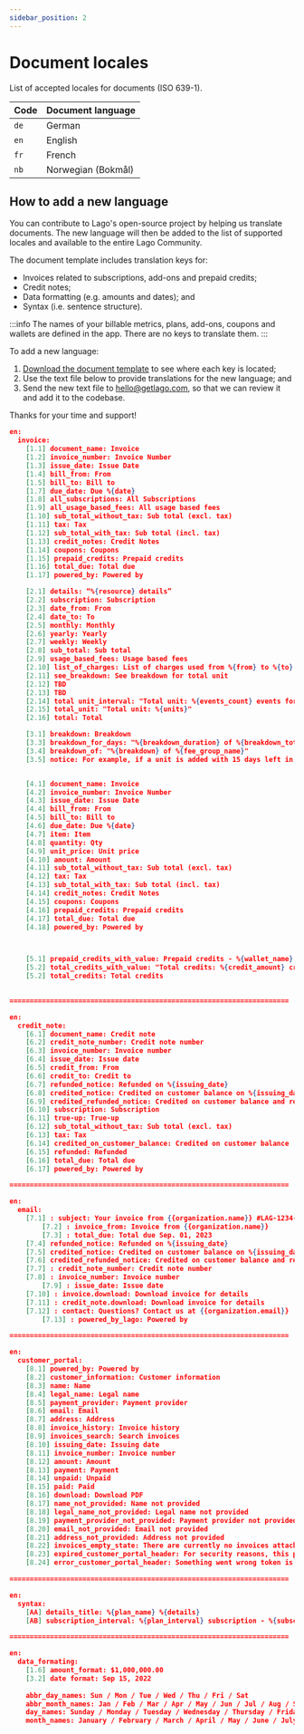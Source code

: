 ```yaml
---
sidebar_position: 2
---
```


# Document locales

List of accepted locales for documents (ISO 639-1).

| Code | Document language |
|--|--|
| `de` | German |
| `en` | English |
| `fr` | French |
| `nb` | Norwegian (Bokmål) |

## How to add a new language

You can contribute to Lago's open-source project by helping us translate documents. The new language will then be added to the list of supported locales and available to the entire Lago Community.

The document template includes translation keys for:
- Invoices related to subscriptions, add-ons and prepaid credits;
- Credit notes;
- Data formatting (e.g. amounts and dates); and
- Syntax (i.e. sentence structure).

:::info
The names of your billable metrics, plans, add-ons, coupons and wallets are defined in the app. There are no keys to translate them.
:::

To add a new language:
1. [Download the document template](../../../static/files/doc-template.pdf) to see where each key is located;
2. Use the text file below to provide translations for the new language; and
3. Send the new text file to [hello@getlago.com](mailto:hello@getlago.com), so that we can review it and add it to the codebase.

Thanks for your time and support!

```json
en:
  invoice:
    [1.1] document_name: Invoice
    [1.2] invoice_number: Invoice Number
    [1.3] issue_date: Issue Date
    [1.4] bill_from: From
    [1.5] bill_to: Bill to
    [1.7] due_date: Due %{date}
    [1.8] all_subscriptions: All Subscriptions    
    [1.9] all_usage_based_fees: All usage based fees
    [1.10] sub_total_without_tax: Sub total (excl. tax)
    [1.11] tax: Tax
    [1.12] sub_total_with_tax: Sub total (incl. tax)
    [1.13] credit_notes: Credit Notes
    [1.14] coupons: Coupons
    [1.15] prepaid_credits: Prepaid credits
    [1.16] total_due: Total due
    [1.17] powered_by: Powered by

    [2.1] details: “%{resource} details”
    [2.2] subscription: Subscription
    [2.3] date_from: From
    [2.4] date_to: To
    [2.5] monthly: Monthly
    [2.6] yearly: Yearly
    [2.7] weekly: Weekly
    [2.8] sub_total: Sub total
    [2.9] usage_based_fees: Usage based fees
    [2.10] list_of_charges: List of charges used from %{from} to %{to}
    [2.11] see_breakdown: See breakdown for total unit
    [2.12] TBD
    [2.13] TBD
    [2.14] total unit_interval: "Total unit: %{events_count} events for %{units}"
    [2.15] total_unit: "Total unit: %{units}"
    [2.16] total: Total

    [3.1] breakdown: Breakdown
    [3.3] breakdown_for_days: "%{breakdown_duration} of %{breakdown_total_duration} days"
    [3.4] breakdown_of: "%{breakdown} of %{fee_group_name}"
    [3.5] notice: For example, if a unit is added with 15 days left in your monthly plan, we multiply the price by 15/31 (days remaining divided by the total number of days in your plan) to calculate the prorated price. Same logic when removing a unit used during 10 days, we multiply the price by 10/31.


    [4.1] document_name: Invoice
    [4.2] invoice_number: Invoice Number
    [4.3] issue_date: Issue Date
    [4.4] bill_from: From
    [4.5] bill_to: Bill to
    [4.6] due_date: Due %{date}
    [4.7] item: Item
    [4.8] quantity: Qty
    [4.9] unit_price: Unit price
    [4.10] amount: Amount
    [4.11] sub_total_without_tax: Sub total (excl. tax)
    [4.12] tax: Tax
    [4.13] sub_total_with_tax: Sub total (incl. tax)
    [4.14] credit_notes: Credit Notes
    [4.15] coupons: Coupons
    [4.16] prepaid_credits: Prepaid credits
    [4.17] total_due: Total due
    [4.18] powered_by: Powered by



    [5.1] prepaid_credits_with_value: Prepaid credits - %{wallet_name}
    [5.2] total_credits_with_value: "Total credits: %{credit_amount} credits"
    [5.2] total_credits: Total credits
    

=====================================================================

en:
  credit_note:
    [6.1] document_name: Credit note
    [6.2] credit_note_number: Credit note number
    [6.3] invoice_number: Invoice number
    [6.4] issue_date: Issue date
    [6.5] credit_from: From
    [6.6] credit_to: Credit to
    [6.7] refunded_notice: Refunded on %{issuing_date}
    [6.8] credited_notice: Credited on customer balance on %{issuing_date}
    [6.9] credited_refunded_notice: Credited on customer balance and refunded on %{issuing_date}
    [6.10] subscription: Subscription
    [6.11] true-up: True-up
    [6.12] sub_total_without_tax: Sub total (excl. tax)
    [6.13] tax: Tax
    [6.14] credited_on_customer_balance: Credited on customer balance
    [6.15] refunded: Refunded
    [6.16] total_due: Total due
    [6.17] powered_by: Powered by

=====================================================================

en:
  email:
    [7.1] : subject: Your invoice from {{organization.name}} #LAG-1234-567-981
		[7.2] : invoice_from: Invoice from {{organization.name}}
		[7.3] : total_due: Total due Sep. 01, 2023
    [7.4] refunded_notice: Refunded on %{issuing_date}
    [7.5] credited_notice: Credited on customer balance on %{issuing_date}
    [7.6] credited_refunded_notice: Credited on customer balance and refunded on %{issuing_date}
    [7.7] : credit_note_number: Credit note number
    [7.8] : invoice_number: Invoice number
		[7.9] : issue_date: Issue date
    [7.10] : invoice.download: Download invoice for details
    [7.11] : credit_note.download: Download invoice for details
    [7.12] : contact: Questions? Contact us at {{organization.email}}
		[7.13] : powered_by_lago: Powered by

=====================================================================

en:
  customer_portal:
    [8.1] powered_by: Powered by
    [8.2] customer_information: Customer information
    [8.3] name: Name
    [8.4] legal_name: Legal name
    [8.5] payment_provider: Payment provider
    [8.6] email: Email
    [8.7] address: Address
    [8.8] invoice_history: Invoice history
    [8.9] invoices_search: Search invoices
    [8.10] issuing_date: Issuing date
    [8.11] invoice_number: Invoice number
    [8.12] amount: Amount
    [8.13] payment: Payment 
    [8.14] unpaid: Unpaid
    [8.15] paid: Paid
    [8.16] download: Download PDF
    [8.17] name_not_provided: Name not provided
    [8.18] legal_name_not_provided: Legal name not provided
    [8.19] payment_provider_not_provided: Payment provider not provided
    [8.20] email_not_provided: Email not provided
    [8.21] address_not_provided: Address not provided
    [8.22] invoices_empty_state: There are currently no invoices attached to this customer. Please check back later, or contact us if you notice any issues.
    [8.23] expired_customer_portal_header: For security reasons, this page has expired
    [8.24] error_customer_portal_header: Something went wrong token is invalid or has expired

=====================================================================

en:
  syntax:
    [AA] details_title: %{plan_name} %{details}
    [AB] subscription_interval: %{plan_interval} subscription - %{subscription_name}

=====================================================================

en:
  data_formating:
    [1.6] amount_format: $1,000,000.00
    [3.2] date format: Sep 15, 2022
    
    abbr_day_names: Sun / Mon / Tue / Wed / Thu / Fri / Sat
    abbr_month_names: Jan / Feb / Mar / Apr / May / Jun / Jul / Aug / Sep / Oct / Nov / Dec
    day_names: Sunday / Monday / Tuesday / Wednesday / Thursday / Friday / Saturday
    month_names: January / February / March / April / May / June / July / August / September / October / November / December
```